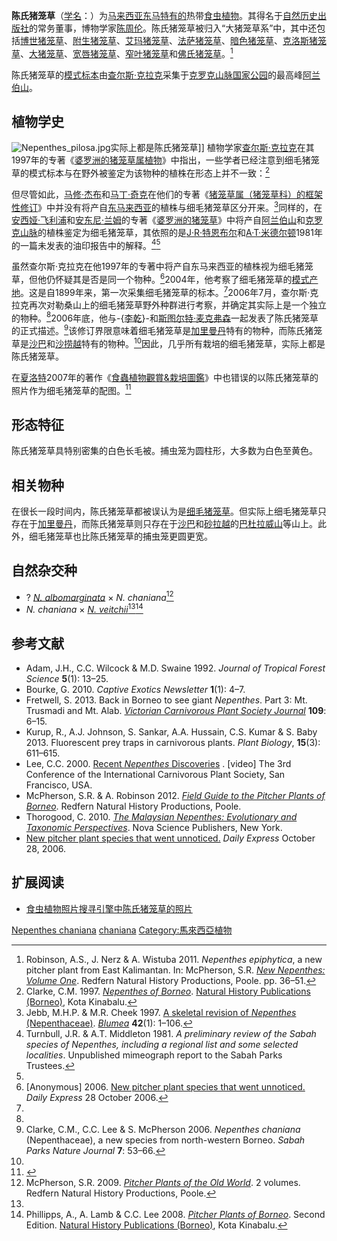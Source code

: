 {{noteTA
|G1=Carnivorous Plant
}}

{{Speciesbox
|image = Nepenthes chaniana 1.jpg
|image_caption = 陈氏猪笼草的[[上位捕虫笼|上位笼]]
|status = EN
|status_system = iucn3.1
|taxon=Nepenthes chaniana
|authority = [[查尔斯·克拉克_(植物学家)|C.Clarke]], [[李乾|Chi.C.Lee]] & [[斯图尔特·麦克弗森|S.McPherson]] (2006)<ref name=chaniana>Clarke, C.M., C.C. Lee & S. McPherson 2006. ''Nepenthes chaniana'' (Nepenthaceae), a new species from north-western Borneo. ''Sabah Parks Nature Journal'' '''7''': 53–66.</ref>
}}

'''陈氏猪笼草'''（[[学名|学名]]：''{{lang|la|Nepenthes chaniana}}''）为[[马来西亚|马来西亚]][[东马|东马]][[特有种|特有的]]热带[[食虫植物|食虫植物]]。其得名于[[自然历史出版社_(婆罗洲)|自然历史出版社]]的常务董事，博物学家[[陈周伦|陈周伦]]{{small|（Chan Chew Lun）}}。陈氏猪笼草被归入“大猪笼草系”中，其中还包括[[博世猪笼草|博世猪笼草]]{{small|（''N. boschiana''）}}、[[附生猪笼草|附生猪笼草]]{{small|（''N. epiphytica''）}}、[[艾玛猪笼草|艾玛猪笼草]]{{small|（''N. eymae''）}}、[[法萨猪笼草|法萨猪笼草]]{{small|（''N. faizaliana''）}}、[[暗色猪笼草|暗色猪笼草]]{{small|（''N. fusca''）}}、[[克洛斯猪笼草|克洛斯猪笼草]]{{small|（''N. klossii''）}}、[[大猪笼草|大猪笼草]]{{small|（''N. maxima''）}}、[[宽唇猪笼草|宽唇猪笼草]]{{small|（''N. platychila''）}}、[[窄叶猪笼草|窄叶猪笼草]]{{small|（''N. stenophylla''）}}和[[佛氏猪笼草|佛氏猪笼草]]{{small|（''N. vogelii''）}}。<ref name=epiphytica>Robinson, A.S., J. Nerz & A. Wistuba 2011. ''Nepenthes epiphytica'', a new pitcher plant from East Kalimantan. In: McPherson, S.R. ''[[新猪笼草：卷一|New Nepenthes: Volume One]]''. Redfern Natural History Productions, Poole. pp. 36–51.</ref>

陈氏猪笼草的[[模式标本|模式标本]]由[[查尔斯·克拉克_(植物学家)|查尔斯·克拉克]]采集于[[克罗克山脉国家公园|克罗克山脉国家公园]]的最高峰[[阿兰伯山|阿兰伯山]]{{small|（Mount Alab）}}。

== 植物学史 ==
[[File:Nepenthes_pilosa.jpg|thumb]]实际上都是陈氏猪笼草]]
植物学家[[查尔斯·克拉克_(植物学家)|查尔斯·克拉克]]在其1997年的专著《[[婆罗洲的猪笼草属植物|婆罗洲的猪笼草属植物]]》中指出，一些学者已经注意到细毛猪笼草的模式标本与在野外被鉴定为该物种的植株在形态上并不一致：{{Ref_label|注3|注3|none}}<ref name=Clarke>Clarke, C.M. 1997. ''[[婆罗洲的猪笼草属植物|Nepenthes of Borneo]]''. [[自然历史出版社_(婆罗洲)|Natural History Publications (Borneo)]], Kota Kinabalu.</ref>

{{Cquote|丹瑟{{small|（1928）}}专著中细毛猪笼草模式标本的配图与在东马来西亚{{small|（J. Schlauer, pers. comm.）}}被鉴定为细毛猪笼草的植株并不能很好的对应。马修·杰布{{small|（pers. comm.）}}也意识到模式标本上位笼非常的不同寻常……
}}

但尽管如此，[[马修·杰布|马修·杰布]]和[[马丁·奇克|马丁·奇克]]在他们的专著《[[猪笼草属（猪笼草科）的框架性修订|猪笼草属（猪笼草科）的框架性修订]]》中并没有将产自[[东马来西亚|东马来西亚]]的植株与细毛猪笼草区分开来。<ref name=J&C>Jebb, M.H.P. & M.R. Cheek 1997. [[猪笼草属（猪笼草科）的框架性修订|A skeletal revision of ''Nepenthes'' (Nepenthaceae)]]. ''[[布卢姆－植物分类学与植物地理学杂志|Blumea]]'' '''42'''(1): 1–106.</ref>同样的，在[[安西娅·飞利浦|安西娅·飞利浦]]和[[安东尼·兰姆|安东尼·兰姆]]的专著《[[婆罗洲的猪笼草|婆罗洲的猪笼草]]》中将产自[[阿兰伯山|阿兰伯山]]{{small|（Mount Alab）}}和[[克罗克山脉|克罗克山脉]]的植株鉴定为细毛猪笼草，其依照的是[[J·R·特恩布尔|J·R·特恩布尔]]{{small|（J. R. Turnbull）}}和[[A·T·米德尔顿|A·T·米德尔顿]]{{small|（A. T. Middleton）}}1981年的一篇未发表的油印报告中的解释。<ref>Turnbull, J.R. & A.T. Middleton 1981. ''A preliminary review of the Sabah species of Nepenthes, including a regional list and some selected localities''. Unpublished mimeograph report to the Sabah Parks Trustees.</ref><ref name=P&L2008 />

虽然查尔斯·克拉克在他1997年的专著中将产自东马来西亚的植株视为细毛猪笼草，但他仍怀疑其是否是同一个物种。<ref name=unnoticed>[Anonymous] 2006. [http://www.dailyexpress.com.my/news.cfm?NewsID=45221 New pitcher plant species that went unnoticed.] {{webarchive|url=https://web.archive.org/web/20070921132528/http://www.dailyexpress.com.my/news.cfm?NewsID=45221 |date=2007-09-21 }} ''Daily Express'' 28 October 2006.</ref>2004年，他考察了细毛猪笼草的[[模式产地|模式产地]]。这是自1899年来，第一次采集细毛猪笼草的标本。<ref name=P&L2008 />2006年7月，查尔斯·克拉克再次对勒桑山上的细毛猪笼草野外种群进行考察，并确定其实际上是一个独立的物种。<ref name=unnoticed />2006年底，他与-{[[李乾|李乾]]}-和[[斯图尔特·麦克弗森|斯图尔特·麦克弗森]]一起发表了陈氏猪笼草的正式描述。<ref name=chaniana>Clarke, C.M., C.C. Lee & S. McPherson 2006. ''Nepenthes chaniana'' (Nepenthaceae), a new species from north-western Borneo. ''Sabah Parks Nature Journal'' '''7''': 53–66.</ref>该修订界限意味着细毛猪笼草是[[加里曼丹|加里曼丹]]特有的物种，而陈氏猪笼草是[[沙巴|沙巴]]和[[沙捞越|沙捞越]]特有的物种。<ref name=P&L2008 />因此，几乎所有栽培的细毛猪笼草，实际上都是陈氏猪笼草。

在[[夏洛特_(植物作家)|夏洛特]]2007年的著作《[[食蟲植物觀賞&栽培圖鑑|食蟲植物觀賞&栽培圖鑑]]》中也错误的以陈氏猪笼草的照片作为细毛猪笼草的配图。<ref name="夏洛特2007">{{cite book | title=[[食蟲植物觀賞&栽培圖鑑|食蟲植物觀賞&栽培圖鑑]] | publisher=商周出版 | author=夏洛特 | year=2007 | location=台北 | pages=77 | isbn=978-986-124-850-9}}</ref>

== 形态特征 ==
陈氏猪笼草具特别密集的白色长毛被。捕虫笼为圆柱形，大多数为白色至黄色。

== 相关物种 ==
在很长一段时间内，陈氏猪笼草都被误认为是[[细毛猪笼草|细毛猪笼草]]{{small|（''N. pilosa''）}}。但实际上细毛猪笼草只存在于[[加里曼丹|加里曼丹]]，而陈氏猪笼草则只存在于[[沙巴|沙巴]]和[[砂拉越|砂拉越]]的[[巴杜拉威山|巴杜拉威山]]等山上。此外，细毛猪笼草也比陈氏猪笼草的捕虫笼更圆更宽。

== 自然杂交种 ==
*? ''[[白环猪笼草|N. albomarginata]]'' × ''N. chaniana''<ref name=McPherson>McPherson, S.R. 2009. ''[[旧大陆的猪笼草|Pitcher Plants of the Old World]]''. 2 volumes. Redfern Natural History Productions, Poole.</ref>
* ''N. chaniana'' × ''[[维奇猪笼草|N. veitchii]]''<ref name=Clarke/><ref name=P&L2008>Phillipps, A., A. Lamb & C.C. Lee 2008. ''[[婆罗洲的猪笼草属植物|Pitcher Plants of Borneo]]''. Second Edition. [[自然历史出版社_(婆罗洲)|Natural History Publications (Borneo)]], Kota Kinabalu.</ref>

== 参考文献 ==
{{reflist|2}}
{{refbegin|2}}
* Adam, J.H., C.C. Wilcock & M.D. Swaine 1992. {{PDFlink|[http://myais.fsktm.um.edu.my/8918/1/10.pdf The ecology and distribution of Bornean ''Nepenthes''.]}} ''Journal of Tropical Forest Science'' '''5'''(1): 13–25.
* Bourke, G. 2010. {{PDFlink|[http://captiveexotics.com.au/wp-content/uploads/2009/12/Captive-Exotics-Newsletter-Vol-1-No-1-May-2010.pdf The climbing pitcher plants of the Kelabit highlands.]}} ''Captive Exotics Newsletter'' '''1'''(1): 4–7. <!--http://www.webcitation.org/6Jdnv1sM7-->
* Fretwell, S. 2013. Back in Borneo to see giant ''Nepenthes''. Part 3: Mt. Trusmadi and Mt. Alab. ''[[维多利亚食虫植物协会杂志|Victorian Carnivorous Plant Society Journal]]'' '''109''': 6–15.
* Kurup, R., A.J. Johnson, S. Sankar, A.A. Hussain, C.S. Kumar & S. Baby 2013. Fluorescent prey traps in carnivorous plants. ''Plant Biology'',  '''15'''(3): 611–615. {{DOI|10.1111/j.1438-8677.2012.00709.x}}
* Lee, C.C. 2000. [http://www.youtube.com/watch?v=Wn3Jr20mySk Recent ''Nepenthes'' Discoveries] {{Wayback|url=http://www.youtube.com/watch?v=Wn3Jr20mySk |date=20140605173342 }}. [video] The 3rd Conference of the International Carnivorous Plant Society, San Francisco, USA.
* McPherson, S.R. & A. Robinson 2012. ''[[婆罗洲的猪笼草野外指南|Field Guide to the Pitcher Plants of Borneo]]''. Redfern Natural History Productions, Poole.
* Thorogood, C. 2010. ''[[马来西亚的猪笼草：进化及分类学观点|The Malaysian Nepenthes: Evolutionary and Taxonomic Perspectives]]''. Nova Science Publishers, New York.
* [https://web.archive.org/web/20070921132528/http://www.dailyexpress.com.my/news.cfm?NewsID=45221 New pitcher plant species that went unnoticed.] ''Daily Express'' October 28, 2006.
<!--treated as N. pilosa??
* Meimberg, H., A. Wistuba, P. Dittrich & G. Heubl 2001. Molecular phylogeny of Nepenthaceae based on cladistic analysis of plastid trnK intron sequence data. ''Plant Biology'' '''3'''(2): 164–175. {{DOI|10.1055/s-2001-12897}}
* {{de icon}} Meimberg, H. 2002. {{PDFlink|[http://edoc.ub.uni-muenchen.de/1078/1/Meimberg_Harald.pdf Molekular-systematische Untersuchungen an den Familien Nepenthaceae und Ancistrocladaceae sowie verwandter Taxa aus der Unterklasse Caryophyllidae s. l..]}} Ph.D. thesis, Ludwig Maximilian University of Munich, Munich.
* Meimberg, H. & G. Heubl 2006. Introduction of a nuclear marker for phylogenetic analysis of Nepenthaceae. ''Plant Biology'' '''8'''(6): 831–840. {{DOI|10.1055/s-2006-924676}}
* Meimberg, H., S. Thalhammer, A. Brachmann & G. Heubl 2006. Comparative analysis of a translocated copy of the ''trnK'' intron in carnivorous family Nepenthaceae. ''Molecular Phylogenetics and Evolution'' '''39'''(2): 478–490. {{DOI|10.1016/j.ympev.2005.11.023}}
-->
{{refend}}

== 扩展阅读 ==
{{refbegin}}
* [http://cpphotofinder.com/nepenthes-chaniana-494.html 食虫植物照片搜寻引擎中陈氏猪笼草的照片] {{Wayback|url=http://cpphotofinder.com/nepenthes-chaniana-494.html |date=20110518231504 }}
{{commons-inline|Nepenthes chaniana|陈氏猪笼草}}
{{wikispecies-inline|Nepenthes chaniana|陈氏猪笼草}}
{{refend}}

{{猪笼草属}}
{{Taxonbar|from=Q150533}}

[[Category:亚洲食虫植物|Nepenthes chaniana]]
[[Category:猪笼草属|chaniana]]
[[Category:馬來西亞植物|Category:馬來西亞植物]]